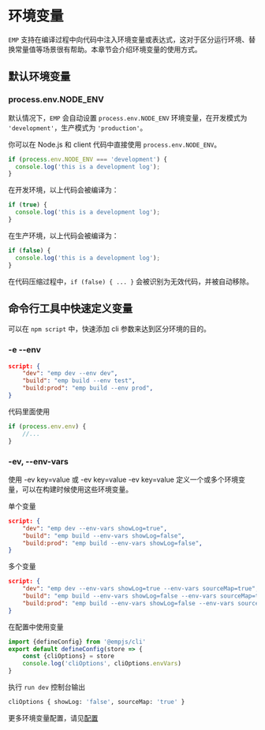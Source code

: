 # 环境变量

`EMP` 支持在编译过程中向代码中注入环境变量或表达式，这对于区分运行环境、替换常量值等场景很有帮助。本章节会介绍环境变量的使用方式。

## 默认环境变量

### process.env.NODE_ENV

默认情况下，`EMP` 会自动设置 `process.env.NODE_ENV` 环境变量，在开发模式为 `'development'`，生产模式为 `'production'`。

你可以在 Node.js 和 client 代码中直接使用 `process.env.NODE_ENV`。

```ts
if (process.env.NODE_ENV === 'development') {
  console.log('this is a development log');
}
```

在开发环境，以上代码会被编译为：

```js
if (true) {
  console.log('this is a development log');
}
```

在生产环境，以上代码会被编译为：

```js
if (false) {
  console.log('this is a development log');
}
```

在代码压缩过程中，`if (false) { ... }` 会被识别为无效代码，并被自动移除。

## 命令行工具中快速定义变量
可以在 `npm script` 中，快速添加 cli 参数来达到区分环境的目的。
### -e --env
```json package.json
script: {
    "dev": "emp dev --env dev",
    "build": "emp build --env test",
    "build:prod": "emp build --env prod",
}
```
代码里面使用
```ts
if (process.env.env) {
    //...
}
```

### -ev, --env-vars
使用 -ev key=value 或 -ev key=value -ev key=value 定义一个或多个环境变量，可以在构建时候使用这些环境变量。

单个变量
```json package.json
script: {
    "dev": "emp dev --env-vars showLog=true",
    "build": "emp build --env-vars showLog=false",
    "build:prod": "emp build --env-vars showLog=false",
}
```
多个变量
```json package.json
script: {
    "dev": "emp dev --env-vars showLog=true --env-vars sourceMap=true",
    "build": "emp build --env-vars showLog=false --env-vars sourceMap=true",
    "build:prod": "emp build --env-vars showLog=false --env-vars sourceMap=false",
}
```

在配置中使用变量
```js emp-config.js
import {defineConfig} from '@empjs/cli'
export default defineConfig(store => {
    const {cliOptions} = store
    console.log('cliOptions', cliOptions.envVars)
}
```

执行 `run dev` 控制台输出

```bash
cliOptions { showLog: 'false', sourceMap: 'true' }
```

更多环境变量配置，请见[配置](zh/config/index)

